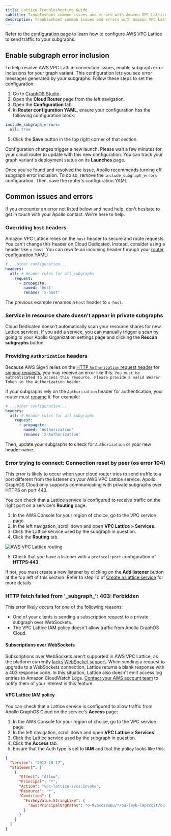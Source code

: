 ```yaml
---
title: Lattice Troubleshooting Guide
subtitle: Troubleshoot common issues and errors with Amazon VPC Lattice
description: Troubleshoot common issues and errors with Amazon VPC Lattice and an Apollo Cloud Dedicated router
---
```


<DedicatedPreview />

Refer to the [configuration page](./lattice) to learn how to configure AWS VPC Lattice to send traffic to your subgraphs.

## Enable subgraph error inclusion

To help resolve AWS VPC Lattice connection issues, enable subgraph error inclusions for your graph variant. This configuration lets you see error messages generated by your subgraphs. Follow these steps to set the configuration:

1. Go to [GraphOS Studio](https://studio.apollographql.com?referrer=docs-content).
2. Open the **Cloud Router** page from the left navigation.
3. Open the **Configuration** tab.
4. In **Router configuration YAML**, ensure your configuration has the following configuration block:

```yaml
include_subgraph_errors:
  all: true
```

5. Click the **Save** button in the top right corner of that section.

Configuration changes trigger a new launch. Please wait a few minutes for your cloud router to update with this new configuration. You can track your graph variant's deployment status on its **Launches** page.

Once you've found and resolved the issue, Apollo recommends turning off subgraph error inclusion. To do so, remove the `include_subgraph_errors` configuration. Then, save the router's configuration YAML.

## Common issues and errors

If you encounter an error not listed below and need help, don't hesitate to get in touch with your Apollo contact. We're here to help.

### Overriding `host` headers

Amazon VPC Lattice relies on the `host` header to secure and route requests. You can't change this header on Cloud Dedicated. Instead, consider using a header like `x-host`. You can rewrite an incoming header through your [router configuration](./quickstart#step-3-inspect-and-configure-your-cloud-router) YAML:

```yaml title="router.yaml"
# ...other configuration...
headers:
  all: # Header rules for all subgraphs
    request:
      - propagate:
        named: 'host'
        rename: 'x-host'
```

The previous example renames a `host` header to `x-host`.

### Service in resource share doesn't appear in private subgraphs

Cloud Dedicated doesn't automatically scan your resource shares for new Lattice services. If you add a service, you can manually trigger a scan by going to your Apollo Organization settings page and clicking the **Rescan subgraphs** button.

### Providing `Authorization` headers

Because AWS Sigv4 relies on the [HTTP `Authorization` request header](https://developer.mozilla.org/en-US/docs/Web/HTTP/Headers/Authorization) for [signing requests](https://docs.aws.amazon.com/AmazonS3/latest/API/sigv4-auth-using-authorization-header.html), you may receive an error like this: `You must be authenticated to access this resource. Please provide a valid Bearer Token in the Authorization header.`

If your subgraphs rely on the `Authorization` header for authentication, your router must [rename](/router/configuration/header-propagation/#propagate) it. For example:

```yaml title="router.yaml"
# ...other configuration...
headers:
  all: # Header rules for all subgraphs
    request:
      - propagate:
        named: 'Authorization'
        rename: 'X-Authorization'
```

Then, update your subgraphs to check for `Authorization` or your new header name.

### Error trying to connect: Connection reset by peer (os error 104)

This error is likely to occur when your cloud router tries to send traffic to a port different from the listener on your AWS VPC Lattice service. Apollo GraphOS Cloud only supports communicating with private subgraphs over HTTPS on port 443.

You can check that a Lattice service is configured to receive traffic on the right port on a service's **Routing** page:

1. In the AWS Console for your region of choice, go to the VPC service page.
2. In the left navigation, scroll down and open **VPC Lattice > Services**.
3. Click the Lattice service used by the subgraph in question.
4. Click the **Routing** tab.

<img
  className="screenshot"
  alt="AWS VPC Lattice routing"
  src="../../img/cloud-dedicated/vpc-lattice-routing.png"
/>

5. Check that you have a listener with a `protocol:port` configuration of **HTTPS:443**.

If not, you must create a new listener by clicking on the **Add listener** button at the top left of this section.
Refer to step 10 of [Create a Lattice service](./#step-2-create-a-lattice-service) for more details.

### HTTP fetch failed from '\_subgraph\_': 403: Forbidden

This error likely occurs for one of the following reasons:

- One of your clients is sending a subscription request to a private subgraph over WebSockets.
- The VPC Lattice IAM policy doesn't allow traffic from Apollo GraphOS Cloud.

#### Subscriptions over WebSockets

Subscriptions over WebSockets aren't supported in AWS VPC Lattice, as the platform currently [lacks WebSocket support](https://docs.aws.amazon.com/vpc-lattice/latest/ug/listeners.html#listener-configuration). When sending a request to upgrade to a WebSockets connection, Lattice returns a blank response with a 403 response code. In this situation, Lattice also doesn't emit access log entries to Amazon CloudWatch Logs. [Contact your AWS account team](https://aws.amazon.com/contact-us/sales-support/) to notify them of your interest in this feature.

#### VPC Lattice IAM policy

You can check that a Lattice service is configured to allow traffic from Apollo GraphOS Cloud on the service's **Access** page:

1. In the AWS Console for your region of choice, go to the VPC service page.
2. In the left navigation, scroll down and open **VPC Lattice > Services**.
3. Click the Lattice service used by the subgraph in question.
4. Click the **Access** tab.
5. Ensure that the Auth type is set to **IAM** and that the policy looks like this:

```json
{
  "Version": "2012-10-17",
  "Statement": [
    {
      "Effect": "Allow",
      "Principal": "*",
      "Action": "vpc-lattice-svcs:Invoke",
      "Resource": "*",
      "Condition": {
        "ForAnyValue:StringLike": {
          "aws:PrincipalOrgPaths": "o-9vaxczew6u/*/ou-leyb-l9pccq2t/ou-leyb-fvqz35yo/*"
        }
      }
    }
  ]
}
```
